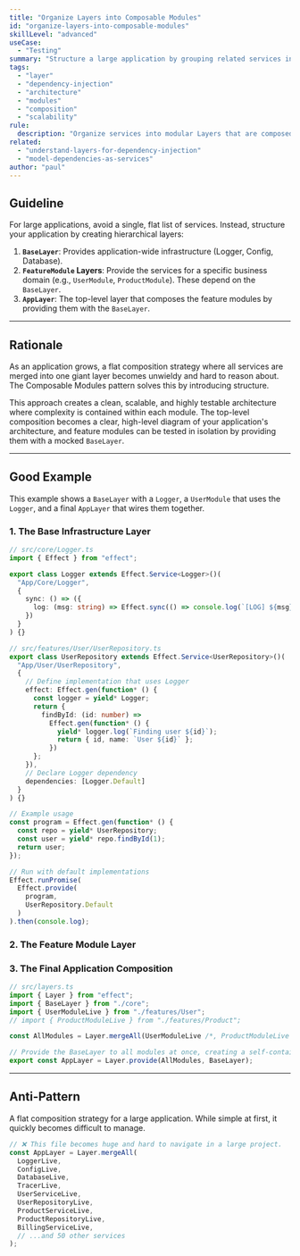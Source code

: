 ```yaml
---
title: "Organize Layers into Composable Modules"
id: "organize-layers-into-composable-modules"
skillLevel: "advanced"
useCase:
  - "Testing"
summary: "Structure a large application by grouping related services into 'module' layers, which are then composed together with a shared base layer."
tags:
  - "layer"
  - "dependency-injection"
  - "architecture"
  - "modules"
  - "composition"
  - "scalability"
rule:
  description: "Organize services into modular Layers that are composed hierarchically to manage complexity in large applications."
related:
  - "understand-layers-for-dependency-injection"
  - "model-dependencies-as-services"
author: "paul"
---
```


## Guideline

For large applications, avoid a single, flat list of services. Instead, structure your application by creating hierarchical layers:
1.  **`BaseLayer`**: Provides application-wide infrastructure (Logger, Config, Database).
2.  **`FeatureModule` Layers**: Provide the services for a specific business domain (e.g., `UserModule`, `ProductModule`). These depend on the `BaseLayer`.
3.  **`AppLayer`**: The top-level layer that composes the feature modules by providing them with the `BaseLayer`.

---

## Rationale

As an application grows, a flat composition strategy where all services are merged into one giant layer becomes unwieldy and hard to reason about. The Composable Modules pattern solves this by introducing structure.

This approach creates a clean, scalable, and highly testable architecture where complexity is contained within each module. The top-level composition becomes a clear, high-level diagram of your application's architecture, and feature modules can be tested in isolation by providing them with a mocked `BaseLayer`.

---

## Good Example

This example shows a `BaseLayer` with a `Logger`, a `UserModule` that uses the `Logger`, and a final `AppLayer` that wires them together.

### 1. The Base Infrastructure Layer

```typescript
// src/core/Logger.ts
import { Effect } from "effect";

export class Logger extends Effect.Service<Logger>()(
  "App/Core/Logger",
  {
    sync: () => ({
      log: (msg: string) => Effect.sync(() => console.log(`[LOG] ${msg}`))
    })
  }
) {}

// src/features/User/UserRepository.ts
export class UserRepository extends Effect.Service<UserRepository>()(
  "App/User/UserRepository",
  {
    // Define implementation that uses Logger
    effect: Effect.gen(function* () {
      const logger = yield* Logger;
      return {
        findById: (id: number) =>
          Effect.gen(function* () {
            yield* logger.log(`Finding user ${id}`);
            return { id, name: `User ${id}` };
          })
      };
    }),
    // Declare Logger dependency
    dependencies: [Logger.Default]
  }
) {}

// Example usage
const program = Effect.gen(function* () {
  const repo = yield* UserRepository;
  const user = yield* repo.findById(1);
  return user;
});

// Run with default implementations
Effect.runPromise(
  Effect.provide(
    program,
    UserRepository.Default
  )
).then(console.log);
```

### 2. The Feature Module Layer

<Example path="./src/organize-layers-into-composable-modules.ts" />

### 3. The Final Application Composition

```typescript
// src/layers.ts
import { Layer } from "effect";
import { BaseLayer } from "./core";
import { UserModuleLive } from "./features/User";
// import { ProductModuleLive } from "./features/Product";

const AllModules = Layer.mergeAll(UserModuleLive /*, ProductModuleLive */);

// Provide the BaseLayer to all modules at once, creating a self-contained AppLayer.
export const AppLayer = Layer.provide(AllModules, BaseLayer);
```

---

## Anti-Pattern

A flat composition strategy for a large application. While simple at first, it quickly becomes difficult to manage.

```typescript
// ❌ This file becomes huge and hard to navigate in a large project.
const AppLayer = Layer.mergeAll(
  LoggerLive,
  ConfigLive,
  DatabaseLive,
  TracerLive,
  UserServiceLive,
  UserRepositoryLive,
  ProductServiceLive,
  ProductRepositoryLive,
  BillingServiceLive,
  // ...and 50 other services
);
```